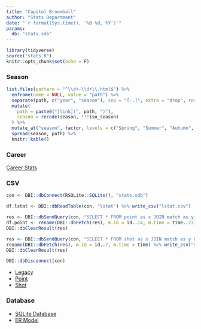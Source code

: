 ```yaml
---
title: "Capitol Broomball"
author: "Stats Department"
date: "`r format(Sys.time(), '%B %d, %Y')`"
params:
  db: "stats.sdb"
---
```


```r
library(tidyverse)
source("stats.R")
knitr::opts_chunk$set(echo = F)
```

### Season

```r
list.files(pattern = "^\\d+-\\d+\\.html$") %>%
  enframe(name = NULL, value = "path") %>%
  separate(path, c("year", "season"), sep = "[-.]", extra = "drop", remove = F) %>%
  mutate(
    path = paste0("[link](", path, ")"),
    season = recode(season, !!!iso_season)
  ) %>%
  mutate_at("season", factor, levels = c("Spring", "Summer", "Autumn", "Winter")) %>%
  spread(season, path) %>%
  knitr::kable()
```

### Career

[Career Stats](career.html)

### CSV

```r
con <- DBI::dbConnect(RSQLite::SQLite(), "stats.sdb")

df.lstat <- DBI::dbReadTable(con, "lstat") %>% write_csv("lstat.csv")

res <- DBI::dbSendQuery(con, "SELECT * FROM point as x JOIN match as y ON x.match = y.id;")
df.point <- rename(DBI::dbFetch(res), m.id = id..14, m.time = time..23) %>% write_csv("point.csv")
DBI::dbClearResult(res)

res <- DBI::dbSendQuery(con, "SELECT * FROM shot as x JOIN match as y ON x.match = y.id;")
rename(DBI::dbFetch(res), m.id = id..7, m.time = time) %>% write_csv("shot.csv")
DBI::dbClearResult(res)

DBI::dbDisconnect(con)
```

- [Legacy](lstat.csv)
- [Point](point.csv)
- [Shot](shot.csv)

### Database

- [SQLite Database](stats.sql)
- [ER Model](stats.mwb)
